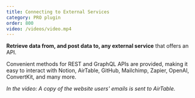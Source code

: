 ```yaml
---
title: Connecting to External Services
category: PRO plugin
order: 800
video: /videos/video.mp4
---
```


**Retrieve data from, and post data to, any external service** that offers an API.

Convenient methods for REST and GraphQL APIs are provided, making it easy to interact with Notion, AirTable, GitHub, Mailchimp, Zapier, OpenAI, ConvertKit, and many more.

_In the video: A copy of the website users' emails is sent to AirTable._